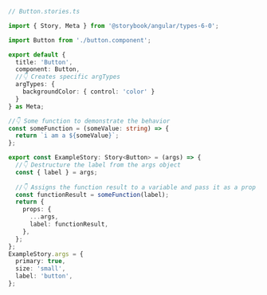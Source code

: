 ```ts
// Button.stories.ts

import { Story, Meta } from '@storybook/angular/types-6-0';

import Button from './button.component';

export default {
  title: 'Button',
  component: Button,
  //👇 Creates specific argTypes
  argTypes: {
    backgroundColor: { control: 'color' }
  }
} as Meta;

//👇 Some function to demonstrate the behavior
const someFunction = (someValue: string) => {
  return `i am a ${someValue}`;
};

export const ExampleStory: Story<Button> = (args) => {
  //👇 Destructure the label from the args object
  const { label } = args;
  
  //👇 Assigns the function result to a variable and pass it as a prop into the component
  const functionResult = someFunction(label);
  return {
    props: {
      ...args,
      label: functionResult,
    },
  };
};
ExampleStory.args = {
  primary: true,
  size: 'small',
  label: 'button',
};
```
